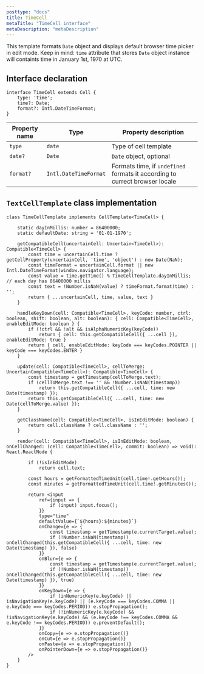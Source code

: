```yaml
---
posttype: "docs"
title: TimeCell
metaTitle: "TimeCell interface"
metaDescription: "metaDescription"
---
```


This template formats `Date` object and displays default browser time picker in edit mode.
Keep in mind: `time` attribute that stores `Date` object instance will containts time in January 1st, 1970 at UTC.


## Interface declaration 

```tsx
interface TimeCell extends Cell {
    type: 'time';
    time?: Date;
    format?: Intl.DateTimeFormat;
}
```

| Property name     | Type                      | Property description | 
| ------------      | -------------             | -------------------- |
| `type`            | `date`                    | Type of cell template | 
| `date?`           | `Date`                    | `Date` object, optional | 
| `format?`         | `Intl.DateTimeFormat`     | Formats time, if `undefined` formats it according to currect browser locale | 

## `TextCellTemplate` class implementation

```tsx
class TimeCellTemplate implements CellTemplate<TimeCell> {

    static dayInMillis: number = 86400000;
    static defaultDate: string = '01-01-1970';

    getCompatibleCell(uncertainCell: Uncertain<TimeCell>): Compatible<TimeCell> {
        const time = uncertainCell.time ? getCellProperty(uncertainCell, 'time', 'object') : new Date(NaN);
        const timeFormat = uncertainCell.format || new Intl.DateTimeFormat(window.navigator.language);
        const value = time.getTime() % TimeCellTemplate.dayInMillis; // each day has 86400000 millis
        const text = !Number.isNaN(value) ? timeFormat.format(time) : '';
        return { ...uncertainCell, time, value, text }
    }

    handleKeyDown(cell: Compatible<TimeCell>, keyCode: number, ctrl: boolean, shift: boolean, alt: boolean): { cell: Compatible<TimeCell>, enableEditMode: boolean } {
        if (!ctrl && !alt && isAlphaNumericKey(keyCode))
            return { cell: this.getCompatibleCell({ ...cell }), enableEditMode: true }
        return { cell, enableEditMode: keyCode === keyCodes.POINTER || keyCode === keyCodes.ENTER }
    }

    update(cell: Compatible<TimeCell>, cellToMerge: UncertainCompatible<TimeCell>): Compatible<TimeCell> {
        const timestamp = getTimestamp(cellToMerge.text);
        if (cellToMerge.text !== '' && !Number.isNaN(timestamp))
            return this.getCompatibleCell({ ...cell, time: new Date(timestamp) });
        return this.getCompatibleCell({ ...cell, time: new Date(cellToMerge.value) });
    }

    getClassName(cell: Compatible<TimeCell>, isInEditMode: boolean) {
        return cell.className ? cell.className : '';
    }

    render(cell: Compatible<TimeCell>, isInEditMode: boolean, onCellChanged: (cell: Compatible<TimeCell>, commit: boolean) => void): React.ReactNode {

        if (!isInEditMode)
            return cell.text;

        const hours = getFormattedTimeUnit(cell.time!.getHours());
        const minutes = getFormattedTimeUnit(cell.time!.getMinutes());

        return <input
            ref={input => {
                if (input) input.focus();
            }}
            type="time"
            defaultValue={`${hours}:${minutes}`}
            onChange={e => {
                const timestamp = getTimestamp(e.currentTarget.value);
                if (!Number.isNaN(timestamp)) onCellChanged(this.getCompatibleCell({ ...cell, time: new Date(timestamp) }), false)
            }}
            onBlur={e => {
                const timestamp = getTimestamp(e.currentTarget.value);
                if (!Number.isNaN(timestamp)) onCellChanged(this.getCompatibleCell({ ...cell, time: new Date(timestamp) }), true)
            }}
            onKeyDown={e => {
                if (inNumericKey(e.keyCode) || isNavigationKey(e.keyCode) || (e.keyCode === keyCodes.COMMA || e.keyCode === keyCodes.PERIOD)) e.stopPropagation();
                if (!inNumericKey(e.keyCode) && !isNavigationKey(e.keyCode) && (e.keyCode !== keyCodes.COMMA && e.keyCode !== keyCodes.PERIOD)) e.preventDefault();
            }}
            onCopy={e => e.stopPropagation()}
            onCut={e => e.stopPropagation()}
            onPaste={e => e.stopPropagation()}
            onPointerDown={e => e.stopPropagation()}
        />
    }
}
```